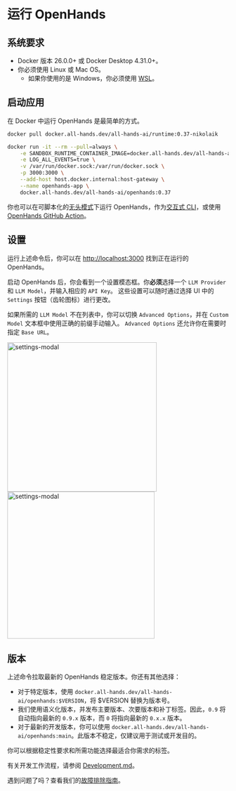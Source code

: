 # 运行 OpenHands

## 系统要求

* Docker 版本 26.0.0+ 或 Docker Desktop 4.31.0+。
* 你必须使用 Linux 或 Mac OS。
  * 如果你使用的是 Windows，你必须使用 [WSL](https://learn.microsoft.com/en-us/windows/wsl/install)。

## 启动应用

在 Docker 中运行 OpenHands 是最简单的方式。

```bash
docker pull docker.all-hands.dev/all-hands-ai/runtime:0.37-nikolaik

docker run -it --rm --pull=always \
    -e SANDBOX_RUNTIME_CONTAINER_IMAGE=docker.all-hands.dev/all-hands-ai/runtime:0.37-nikolaik \
    -e LOG_ALL_EVENTS=true \
    -v /var/run/docker.sock:/var/run/docker.sock \
    -p 3000:3000 \
    --add-host host.docker.internal:host-gateway \
    --name openhands-app \
    docker.all-hands.dev/all-hands-ai/openhands:0.37
```

你也可以在可脚本化的[无头模式](https://docs.all-hands.dev/modules/usage/how-to/headless-mode)下运行 OpenHands，作为[交互式 CLI](https://docs.all-hands.dev/modules/usage/how-to/cli-mode)，或使用 [OpenHands GitHub Action](https://docs.all-hands.dev/modules/usage/how-to/github-action)。

## 设置

运行上述命令后，你可以在 [http://localhost:3000](http://localhost:3000) 找到正在运行的 OpenHands。

启动 OpenHands 后，你会看到一个设置模态框。你**必须**选择一个 `LLM Provider` 和 `LLM Model`，并输入相应的 `API Key`。
这些设置可以随时通过选择 UI 中的 `Settings` 按钮（齿轮图标）进行更改。

如果所需的 `LLM Model` 不在列表中，你可以切换 `Advanced Options`，并在 `Custom Model` 文本框中使用正确的前缀手动输入。
`Advanced Options` 还允许你在需要时指定 `Base URL`。

<div style={{ display: 'flex', justifyContent: 'center', gap: '20px' }}>
  <img src="/img/settings-screenshot.png" alt="settings-modal" width="340" />
  <img src="/img/settings-advanced.png" alt="settings-modal" width="335" />
</div>

## 版本

上述命令拉取最新的 OpenHands 稳定版本。你还有其他选择：
- 对于特定版本，使用 `docker.all-hands.dev/all-hands-ai/openhands:$VERSION`，将 $VERSION 替换为版本号。
- 我们使用语义化版本，并发布主要版本、次要版本和补丁标签。因此，`0.9` 将自动指向最新的 `0.9.x` 版本，而 `0` 将指向最新的 `0.x.x` 版本。
- 对于最新的开发版本，你可以使用 `docker.all-hands.dev/all-hands-ai/openhands:main`。此版本不稳定，仅建议用于测试或开发目的。

你可以根据稳定性要求和所需功能选择最适合你需求的标签。

有关开发工作流程，请参阅 [Development.md](https://github.com/All-Hands-AI/OpenHands/blob/main/Development.md)。

遇到问题了吗？查看我们的[故障排除指南](https://docs.all-hands.dev/modules/usage/troubleshooting)。
